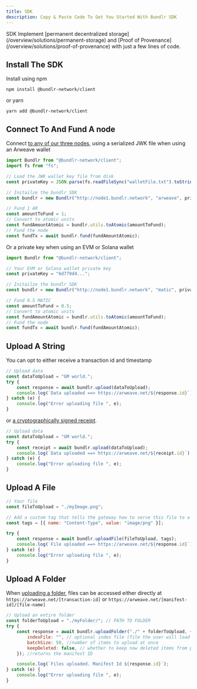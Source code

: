```yaml
---
title: SDK
description: Copy & Paste Code To Get You Started With Bundlr SDK
---
```



<div className="mt-7">
	<Heading level={1} className="">
		SDK
	</Heading>
	Implement [permanent decentralized storage](/overview/solutions/permanent-storage) and [Proof of Provenance](/overview/solutions/proof-of-provenance)
	with just a few lines of code.
</div>

## Install The SDK

Install using npm

```console
npm install @bundlr-network/client
```

or yarn

```console
yarn add @bundlr-network/client
```

## Connect To And Fund A node

Connect [to any of our three nodes](/developer-docs/sdk/connecting-node), using a serialized JWK file when using an Arweave wallet

```js
import Bundlr from "@bundlr-network/client";
import fs from "fs";

// Load the JWK wallet key file from disk
const privateKey = JSON.parse(fs.readFileSync("walletFile.txt").toString());

// Initailze the bundlr SDK
const bundlr = new Bundlr("http://node1.bundlr.network", "arweave", privateKey);

// Fund 1 AR
const amountToFund = 1;
// Convert to atomic units
const fundAmountAtomic = bundlr.utils.toAtomic(amountToFund);
// Fund the node
const fundTx = await bundlr.fund(fundAmountAtomic);
```

Or a private key when using an EVM or Solana wallet

```js
import Bundlr from "@bundlr-network/client";

// Your EVM or Solana wallet private key
const privateKey = "6d779d4...";

// Initailze the bundlr SDK
const bundlr = new Bundlr("http://node1.bundlr.network", "matic", privateKey);

// Fund 0.5 MATIC
const amountToFund = 0.5;
// Convert to atomic units
const fundAmountAtomic = bundlr.utils.toAtomic(amountToFund);
// Fund the node
const fundTx = await bundlr.fund(fundAmountAtomic);
```

## Upload A String

You can opt to either receive a transaction id and timestamp

```js
// Upload data
const dataToUpload = "GM world.";
try {
	const response = await bundlr.upload(dataToUpload);
	console.log(`Data uploaded ==> https://arweave.net/${response.id}`);
} catch (e) {
	console.log("Error uploading file ", e);
}
```

or [a cryptographically signed receipt](/learn/receipts).

```js
// Upload data
const dataToUpload = "GM world.";
try {
	const receipt = await bundlr.upload(dataToUpload);
	console.log(`Data uploaded ==> https://arweave.net/${receipt.id}`);
} catch (e) {
	console.log("Error uploading file ", e);
}
```

## Upload A File

```js
// Your file
const fileToUpload = "./myImage.png";

// Add a custom tag that tells the gateway how to serve this file to a browser
const tags = [{ name: "Content-Type", value: "image/png" }];

try {
	const response = await bundlr.uploadFile(fileToUpload, tags);
	console.log(`File uploaded ==> https://arweave.net/${response.id}`);
} catch (e) {
	console.log("Error uploading file ", e);
}
```

## Upload A Folder

When [uploading a folder](/sdk/api/uploadFolder), files can be accessed either directly at `https://arweave.net/[transaction-id]` or `https://arweave.net/[manifest-id]/[file-name]`

```js
// Upload an entire folder
const folderToUpload = "./myFolder/"; // PATH TO FOLDER
try {
	const response = await bundlr.uploadFolder("./" + folderToUpload, {
		indexFile: "", // optional index file (file the user will load when accessing the manifest)
		batchSize: 50, //number of items to upload at once
		keepDeleted: false, // whether to keep now deleted items from previous uploads
	}); //returns the manifest ID

	console.log(`Files uploaded. Manifest Id ${response.id}`);
} catch (e) {
	console.log("Error uploading file ", e);
}
```
